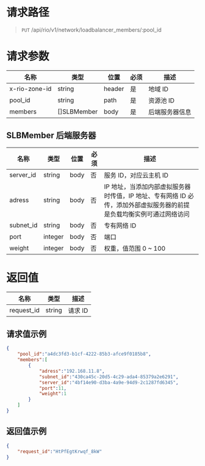 <style>.topic-content-wrap .topic-detail table thead th { word-break: keep-all; }</style>


# 请求路径
> `PUT` /api/rio/v1/network/loadbalancer_members/:pool_id

# 请求参数
名称 | 类型 | 位置 | 必须 | 描述 
----- | ----- | ----- | ----- | ----- 
x-rio-zone-id   | string        | header| 是 | 地域 ID
pool_id         | string        | path | 是 | 资源池 ID
members         | []SLBMember   | body | 是 | 后端服务器信息

## SLBMember 后端服务器
名称 | 类型 | 位置 | 必须 | 描述 
----- | ----- | ----- | ----- | ----- 
server_id  | string  | body | 否 | 服务 ID，对应云主机 ID
adress     | string  | body | 否 | IP 地址，当添加内部虚拟服务器时传值，IP 地址、专有网络 ID 必传，添加外部虚拟服务器的前提是负载均衡实例可通过网络访问
subnet_id  | string  | body | 否 | 专有网络 ID
port       | integer | body | 否 | 端口
weight     | integer | body | 否 | 权重，值范围 0 ~ 100

# 返回值
名称 | 类型 |  描述
----- | ----- | -----
request_id	| string  | 请求 ID

## 请求值示例
```json
{
    "pool_id":"a4dc3fd3-b1cf-4222-85b3-afce9f0185b8",
    "members":[
        {
            "adress":"192.168.11.8",
            "subnet_id":"430ca45c-20d5-4c29-ada4-85379a2e6291",
            "server_id":"4bf14e90-d3ba-4a9e-94d9-2c1287fd6345",
            "port":11,
            "weight":1
        }
    ]
}
```

## 返回值示例
```json
{
    "request_id":"HtPfEgtKrwqf_8kW"
}
```